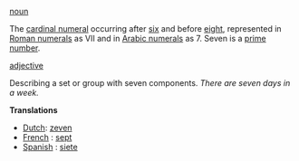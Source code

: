 [[noun]]

The [[cardinal numeral]] occurring after [[six]] and before [[eight]], represented in [[Roman numerals]] as VII and in [[Arabic numerals]] as 7. Seven is a [[prime number]].

[[adjective]]

Describing a set or group with seven components. ''There are seven days in a week.''


'''Translations'''

*[[Dutch]]: [[zeven]]
*[[French]] : [[sept]]
*[[Spanish]] : [[siete]]